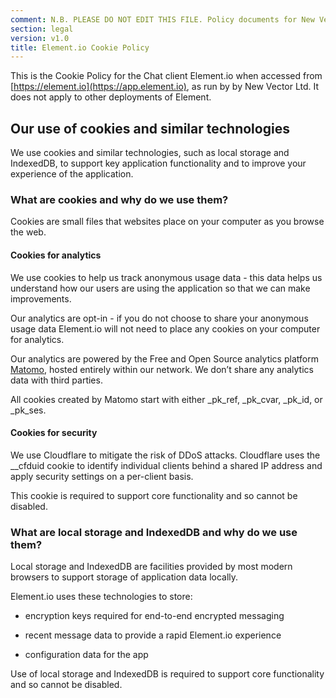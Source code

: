 ```yaml
---
comment: N.B. PLEASE DO NOT EDIT THIS FILE. Policy documents for New Vector are canonically represented in https://github.com/vector-im/policies. Thanks!
section: legal
version: v1.0
title: Element.io Cookie Policy
---
```


This is the Cookie Policy for the Chat client Element.io when accessed from [https://element.io](https://app.element.io), as run by by New Vector Ltd.  It does not apply to other deployments of Element.

## Our use of cookies and similar technologies

We use cookies and similar technologies, such as local storage and IndexedDB, to support key application functionality and to improve your experience of the application.

### What are cookies and why do we use them?

Cookies are small files that websites place on your computer as you browse the web.

#### Cookies for analytics

We use cookies to help us track anonymous usage data - this data helps us understand how our users are using the application so that we can make improvements.

Our analytics are opt-in - if you do not choose to share your anonymous usage data Element.io will not need to place any cookies on your computer for analytics.

Our analytics are powered by the Free and Open Source analytics platform [Matomo](https://matomo.org/), hosted entirely within our network. We don’t share any analytics data with third parties.

All cookies created by Matomo start with either  _pk_ref, _pk_cvar, _pk_id, or _pk_ses.

#### Cookies for security

We use Cloudflare to mitigate the risk of DDoS attacks. Cloudflare uses the __cfduid cookie to identify individual clients behind a shared IP address and apply security settings on a per-client basis.

This cookie is required to support core functionality and so cannot be disabled.

### What are local storage and IndexedDB and why do we use them?

Local storage and IndexedDB are facilities provided by most modern browsers to support storage of application data locally.

Element.io uses these technologies to store:

* encryption keys required for end-to-end encrypted messaging

* recent message data to provide a rapid Element.io experience

* configuration data for the app

Use of local storage and IndexedDB is required to support core functionality and so cannot be disabled.
